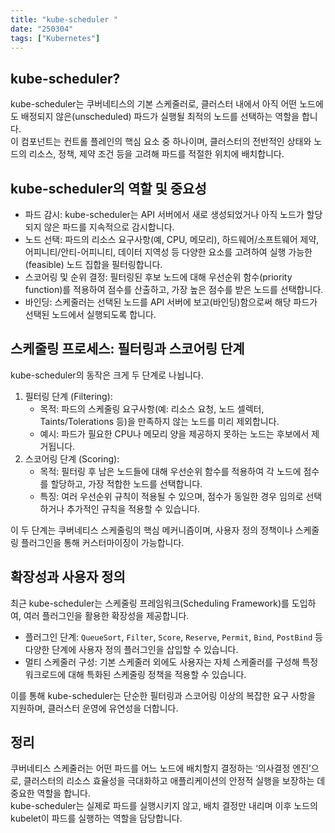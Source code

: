 ```yaml
---
title: "kube-scheduler "
date: "250304"
tags: ["Kubernetes"]
---
```


## kube-scheduler?

kube-scheduler는 쿠버네티스의 기본 스케줄러로, 클러스터 내에서 아직 어떤 노드에도 배정되지 않은(unscheduled) 파드가 실행될 최적의 노드를 선택하는 역할을 합니다.  
이 컴포넌트는 컨트롤 플레인의 핵심 요소 중 하나이며, 클러스터의 전반적인 상태와 노드의 리소스, 정책, 제약 조건 등을 고려해 파드를 적절한 위치에 배치합니다.

## kube-scheduler의 역할 및 중요성

- 파드 감시: kube-scheduler는 API 서버에서 새로 생성되었거나 아직 노드가 할당되지 않은 파드를 지속적으로 감시합니다.
- 노드 선택: 파드의 리소스 요구사항(예, CPU, 메모리), 하드웨어/소프트웨어 제약, 어피니티/안티-어피니티, 데이터 지역성 등 다양한 요소를 고려하여 실행 가능한(feasible) 노드 집합을 필터링합니다.
- 스코어링 및 순위 결정: 필터링된 후보 노드에 대해 우선순위 함수(priority function)를 적용하여 점수를 산출하고, 가장 높은 점수를 받은 노드를 선택합니다.
- 바인딩: 스케줄러는 선택된 노드를 API 서버에 보고(바인딩)함으로써 해당 파드가 선택된 노드에서 실행되도록 합니다.

## 스케줄링 프로세스: 필터링과 스코어링 단계

kube-scheduler의 동작은 크게 두 단계로 나뉩니다.

1. 필터링 단계 (Filtering):
   - 목적: 파드의 스케줄링 요구사항(예: 리소스 요청, 노드 셀렉터, Taints/Tolerations 등)을 만족하지 않는 노드를 미리 제외합니다.
   - 예시: 파드가 필요한 CPU나 메모리 양을 제공하지 못하는 노드는 후보에서 제거됩니다.
2. 스코어링 단계 (Scoring):
   - 목적: 필터링 후 남은 노드들에 대해 우선순위 함수를 적용하여 각 노드에 점수를 할당하고, 가장 적합한 노드를 선택합니다.
   - 특징: 여러 우선순위 규칙이 적용될 수 있으며, 점수가 동일한 경우 임의로 선택하거나 추가적인 규칙을 적용할 수 있습니다.

이 두 단계는 쿠버네티스 스케줄링의 핵심 메커니즘이며, 사용자 정의 정책이나 스케줄링 플러그인을 통해 커스터마이징이 가능합니다.

## 확장성과 사용자 정의

최근 kube-scheduler는 스케줄링 프레임워크(Scheduling Framework)를 도입하여, 여러 플러그인을 활용한 확장성을 제공합니다.

- 플러그인 단계: `QueueSort`, `Filter`, `Score`, `Reserve`, `Permit`, `Bind`, `PostBind` 등 다양한 단계에 사용자 정의 플러그인을 삽입할 수 있습니다.
- 멀티 스케줄러 구성: 기본 스케줄러 외에도 사용자는 자체 스케줄러를 구성해 특정 워크로드에 대해 특화된 스케줄링 정책을 적용할 수 있습니다.

이를 통해 kube-scheduler는 단순한 필터링과 스코어링 이상의 복잡한 요구 사항을 지원하며, 클러스터 운영에 유연성을 더합니다.

## 정리

쿠버네티스 스케줄러는 어떤 파드를 어느 노드에 배치할지 결정하는 ‘의사결정 엔진’으로, 클러스터의 리소스 효율성을 극대화하고 애플리케이션의 안정적 실행을 보장하는 데 중요한 역할을 합니다.  
kube-scheduler는 실제로 파드를 실행시키지 않고, 배치 결정만 내리며 이후 노드의 kubelet이 파드를 실행하는 역할을 담당합니다.
